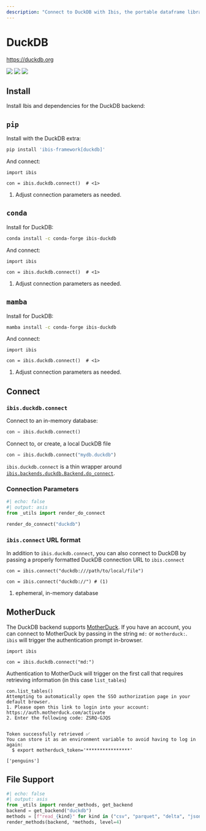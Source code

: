 ```yaml
---
description: "Connect to DuckDB with Ibis, the portable dataframe library"
---
```


# DuckDB

[https://duckdb.org](https://duckdb.org)

![](https://img.shields.io/badge/memtables-native-green?style=flat-square) ![](https://img.shields.io/badge/inputs-DuckDB tables | CSV | Delta Lake | JSON | pandas | Parquet | Postgres | PyArrow | SQLite-blue?style=flat-square) ![](https://img.shields.io/badge/outputs-DuckDB tables | CSV | Delta Lake |  pandas | Parquet | PyArrow | PyTorch-orange?style=flat-square)

## Install

Install Ibis and dependencies for the DuckDB backend:

::: {.panel-tabset}

## `pip`

Install with the DuckDB extra:

```.bash
pip install 'ibis-framework[duckdb]'
```

And connect:

```.python
import ibis

con = ibis.duckdb.connect()  # <1>
```

1. Adjust connection parameters as needed.

## `conda`

Install for DuckDB:

```.bash
conda install -c conda-forge ibis-duckdb
```

And connect:

```.python
import ibis

con = ibis.duckdb.connect()  # <1>
```

1. Adjust connection parameters as needed.

## `mamba`

Install for DuckDB:

```.bash
mamba install -c conda-forge ibis-duckdb
```

And connect:

```.python
import ibis

con = ibis.duckdb.connect()  # <1>
```

1. Adjust connection parameters as needed.

:::

## Connect

### `ibis.duckdb.connect`

Connect to an in-memory database:

```python
con = ibis.duckdb.connect()
```

Connect to, or create, a local DuckDB file

```python
con = ibis.duckdb.connect("mydb.duckdb")
```

::: {.callout-note}
`ibis.duckdb.connect` is a thin wrapper around [`ibis.backends.duckdb.Backend.do_connect`](#ibis.backends.duckdb.Backend.do_connect).
:::

### Connection Parameters

```python
#| echo: false
#| output: asis
from _utils import render_do_connect

render_do_connect("duckdb")
```

### `ibis.connect` URL format

In addition to `ibis.duckdb.connect`, you can also connect to DuckDB by
passing a properly formatted DuckDB connection URL to `ibis.connect`

```.python
con = ibis.connect("duckdb:///path/to/local/file")
```

```.python
con = ibis.connect("duckdb://") # (1)
```

1. ephemeral, in-memory database

## MotherDuck

The DuckDB backend supports [MotherDuck](https://motherduck.com). If you have an
account, you can connect to MotherDuck by passing in the string `md:` or
`motherduck:`. `ibis` will trigger the authentication prompt in-browser.

```.python
import ibis

con = ibis.duckdb.connect("md:")
```

::: {.callout-note}
Authentication to MotherDuck will trigger on the first call that requires retrieving information (in this case `list_tables`)
:::

```.python
con.list_tables()
Attempting to automatically open the SSO authorization page in your default browser.
1. Please open this link to login into your account: https://auth.motherduck.com/activate
2. Enter the following code: ZSRQ-GJQS


Token successfully retrieved ✅
You can store it as an environment variable to avoid having to log in again:
  $ export motherduck_token='****************'

['penguins']
```

## File Support

```python
#| echo: false
#| output: asis
from _utils import render_methods, get_backend
backend = get_backend("duckdb")
methods = [f"read_{kind}" for kind in ("csv", "parquet", "delta", "json", "in_memory", "sqlite", "postgres")]
render_methods(backend, *methods, level=4)
```
